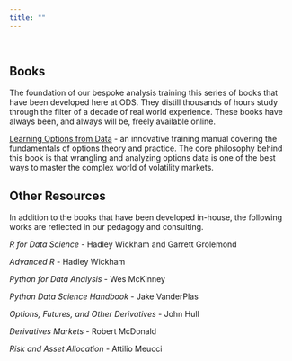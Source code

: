 ```yaml
---
title: ""
---
```


&nbsp;

## **Books**

The foundation of our bespoke analysis training this series of books that have been developed here at ODS.  They distill thousands of hours study through the filter of a decade of real world experience.  These books have always been, and always will be, freely available online.

[Learning Options from Data](https://pritamdalal.github.io/lod_book/) - an innovative training manual covering the fundamentals of options theory and practice.  The core philosophy behind this book is that wrangling and analyzing options data is one of the best ways to master the complex world of volatility markets.


## **Other Resources**
In addition to the books that have been developed in-house, the following works are reflected in our pedagogy and consulting.

*R for Data Science* - Hadley Wickham and Garrett Grolemond

*Advanced R* - Hadley Wickham

*Python for Data Analysis* - Wes McKinney

*Python Data Science Handbook* - Jake VanderPlas

*Options, Futures, and Other Derivatives* - John Hull

*Derivatives Markets* - Robert McDonald

*Risk and Asset Allocation* - Attilio Meucci